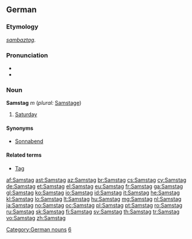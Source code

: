 ==German==

===Etymology===
{{etyl|goh|de}} ''[[sambaztag]]''.

===Pronunciation===
* {{IPA|/ˈzamstaːk/|lang=de}}
* {{audio|Samstag.ogg|Samstag}}

===Noun===
'''Samstag''' ''m'' (''plural:'' [[Samstage]])

# {{context|Austria, Switzerland, southern and western Germany|lang=de}} [[Saturday]]

====Synonyms====
* {{context|northern and eastern Germany|lang=de}} [[Sonnabend]]

====Related terms====
* [[Tag]]

[[Category:German nouns]]
[[Category:de:Days of the week| 6]]

[[af:Samstag]]
[[ast:Samstag]]
[[az:Samstag]]
[[br:Samstag]]
[[cs:Samstag]]
[[cy:Samstag]]
[[de:Samstag]]
[[et:Samstag]]
[[el:Samstag]]
[[eu:Samstag]]
[[fr:Samstag]]
[[ga:Samstag]]
[[gl:Samstag]]
[[ko:Samstag]]
[[io:Samstag]]
[[id:Samstag]]
[[it:Samstag]]
[[he:Samstag]]
[[kl:Samstag]]
[[lo:Samstag]]
[[lt:Samstag]]
[[hu:Samstag]]
[[mg:Samstag]]
[[nl:Samstag]]
[[ja:Samstag]]
[[no:Samstag]]
[[oc:Samstag]]
[[pl:Samstag]]
[[pt:Samstag]]
[[ro:Samstag]]
[[ru:Samstag]]
[[sk:Samstag]]
[[fi:Samstag]]
[[sv:Samstag]]
[[th:Samstag]]
[[tr:Samstag]]
[[vo:Samstag]]
[[zh:Samstag]]